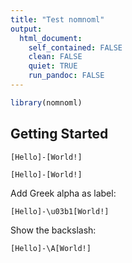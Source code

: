 ---
title: "Test nomnoml"
output: 
  html_document:
    self_contained: FALSE
    clean: FALSE
    quiet: TRUE
    run_pandoc: FALSE
---

```{r setup}
library(nomnoml)
```


## Getting Started

```{nomnoml one, width="250px", height="75px", echo=FALSE}
[Hello]-[World!]
```

```{nomnoml two, width="250px", height="75px", echo=FALSE, svg = TRUE}
[Hello]-[World!]
```

Add Greek alpha as label:

```{nomnoml three, width="250px", height="75px", echo=FALSE, svg = TRUE}
[Hello]-\u03b1[World!]
```

Show the backslash:

```{nomnoml four, width="250px", height="75px", echo=FALSE, svg = TRUE, escape = TRUE}
[Hello]-\A[World!]
```
